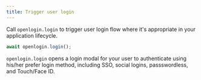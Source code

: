 ```yaml
---
title: Trigger user login
---
```


Call `openlogin.login` to trigger user login flow where it's appropriate in your
application lifecycle.

```js
await openlogin.login();
```

`openlogin.login` opens a login modal for your user to authenticate using
his/her prefer login method, including SSO, social logins, passswordless, and Touch/Face ID.
